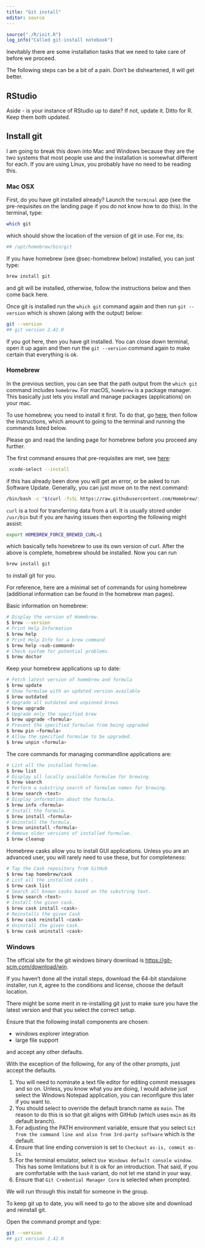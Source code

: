 ```yaml
---
title: "Git install"
editor: source
---
```


```r
source("./R/init.R")
log_info("Called git-install notebook")
```

Inevitably there are some installation tasks that we need to take care of before we proceed.

::: callout-warning
The following steps can be a bit of a pain.
Don't be disheartened, it will get better.
:::


## RStudio

Aside - is your instance of RStudio up to date?
If not, update it.
Ditto for R.
Keep them both updated.

## Install git 

I am going to break this down into Mac and Windows because they are the two systems that most people use and the installation is somewhat different for each.
If you are using Linux, you probably have no need to be reading this.

### Mac OSX

First, do you have git installed already?
Launch the `terminal` app (see the pre-requisites on the landing page if you do not know how to do this).
In the terminal, type:

```bash
which git
```

which should show the location of the version of git in use.
For me, its:

```bash
## /opt/homebrew/bin/git
```

If you have homebrew (see @sec-homebrew below) installed, you can just type:

```bash
brew install git
```

and git will be installed, otherwise, follow the instructions below and then come back here.

Once git is installed run the `which git` command again and then run `git --version` which is shown (along with the output) below:

```bash
git --version
## git version 2.42.0
```

If you got here, then you have git installed.
You can close down terminal, open it up again and then run the `git --version` command again to make certain that everything is ok.

### Homebrew {#sec-homebrew}

In the previous section, you can see that the path output from the `which git` command includes `homebrew`.
For macOS, `homebrew` is a package manager.
This basically just lets you install and manage packages (applications) on your mac.

To use homebrew, you need to install it first.
To do that, go [here](https://brew.sh/), then follow the instructions, which amount to going to the terminal and running the commands listed below.

Please go and read the landing page for homebrew before you proceed any further.

The first command ensures that pre-requisites are met, see [here](https://docs.brew.sh/Installation):

```bash
 xcode-select --install
```

if this has already been done you will get an error, or be asked to run Software Update.
Generally, you can just move on to the next command:

```bash
/bin/bash -c "$(curl -fsSL https://raw.githubusercontent.com/Homebrew/install/HEAD/install.sh)"
```

`curl` is a tool for transferring data from a url.
It is usually stored under `/usr/bin` but if you are having issues then exporting the following might assist:

```bash
export HOMEBREW_FORCE_BREWED_CURL=1
```

which basically tells homebrew to use its own version of curl.
After the above is complete, homebrew should be installed.
Now you can run 

```bash
brew install git
```

to install git for you.

For reference, here are a minimal set of commands for using homebrew (additional information can be found in the homebrew man pages).

Basic information on homebrew:

```bash
# Display the version of Homebrew.
$ brew --version
# Print Help Information
$ brew help
# Print Help Info for a brew command
$ brew help <sub-command>
# Check system for potential problems.
$ brew doctor
```

Keep your homebrew applications up to date:

```bash
# Fetch latest version of homebrew and formula
$ brew update
# Show formulae with an updated version available
$ brew outdated
# Upgrade all outdated and unpinned brews
$ brew upgrade
# Upgrade only the specified brew
$ brew upgrade <formula>
# Prevent the specified formulae from being upgraded
$ brew pin <formula>
# Allow the specified formulae to be upgraded.
$ brew unpin <formula>
```

The core commands for managing commandline applications are:

```bash
# List all the installed formulae.
$ brew list
# Display all locally available formulae for brewing.
$ brew search
# Perform a substring search of formulae names for brewing.
$ brew search <text>
# Display information about the formula.
$ brew info <formula>
# Install the formula.
$ brew install <formula>
# Uninstall the formula.
$ brew uninstall <formula>
# Remove older versions of installed formulae.
$ brew cleanup
```

Homebrew casks allow you to install GUI applications.
Unless you are an advanced user, you will rarely need to use these, but for completeness:

```bash
# Tap the Cask repository from GitHub
$ brew tap homebrew/cask
# List all the installed casks .
$ brew cask list
# Search all known casks based on the substring text.
$ brew search <text>
# Install the given cask.
$ brew cask install <cask>
# Reinstalls the given Cask
$ brew cask reinstall <cask>
# Uninstall the given cask.
$ brew cask uninstall <cask>
```

### Windows {#sec-git-install-win}

The official site for the git windows binary download is [https://git-scm.com/download/win](https://git-scm.com/download/win).

If you haven't done all the install steps, download the 64-bit standalone installer, run it, agree to the conditions and license, choose the default location.

:::callout-note
There might be some merit in re-installing git just to make sure you have the latest version and that you select the correct setup.
:::

Ensure that the following install components are chosen:

+ windows explorer integration
+ large file support

and accept any other defaults.

With the exception of the following, for any of the other prompts, just accept the defaults. 

1. You will need to nominate a text file editor for editing commit messages and so on.
Unless, you know what you are doing, I would advise just select the Windows Notepad application, you can reconfigure this later if you want to.
2. You should select to override the default branch name as `main`.
The reason to do this is so that git aligns with GitHub (which uses `main` as its default branch).
3. For adjusting the PATH environment variable, ensure that you select `Git from the command line and also from 3rd-party software` which is the default.
4. Ensure that line ending conversion is set to `Checkout as-is, commit as-is`. 
5. For the terminal emulator, select `Use Windows default console window`. 
This has some limitations but it is ok for an introduction.
That said, if you are comfortable with the `bash` variant, do not let me stand in your way.
6. Ensure that `Git Credential Manager Core` is selected when prompted.

We will run through this install for someone in the group.

To keep git up to date, you will need to go to the above site and download and reinstall git.

Open the command prompt and type:

```bash
git --version
## git version 2.42.0
```




